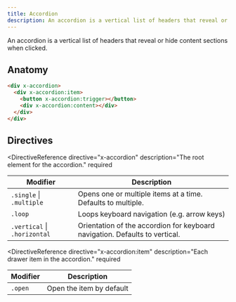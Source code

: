 ```yaml
---
title: Accordion
description: An accordion is a vertical list of headers that reveal or hide content sections when clicked.
---
```



<Toolbelt />

<Lede>
  An accordion is a vertical list of headers that reveal or hide content
  sections when clicked.
</Lede>

<AccordionDemo />

## Anatomy

```html
<div x-accordion>
  <div x-accordion:item>
    <button x-accordion:trigger></button>
    <div x-accordion:content></div>
  </div>
</div>
```

## Directives

<DirectiveReference
  directive="x-accordion"
  description="The root element for the accordion."
  required
>
  <Fragment slot="modifiers">

| Modifier                     | Description                                                                 |
| ---------------------------- | --------------------------------------------------------------------------- |
| `.single` \| `.multiple`     | Opens one or multiple items at a time. Defaults to multiple.                |
| `.loop`                      | Loops keyboard navigation (e.g. arrow keys)                                 |
| `.vertical` \| `.horizontal` | Orientation of the accordion for keyboard navigation. Defaults to vertical. |

  </Fragment>
</DirectiveReference>

<DirectiveReference
  directive="x-accordion:item"
  description="Each drawer item in the accordion."
  required
>
  <Fragment slot="modifiers">

| Modifier | Description              |
| -------- | ------------------------ |
| `.open`  | Open the item by default |

  </Fragment>
</DirectiveReference>

<DirectiveReference
  directive="x-accordion:trigger"
  description="Trigger button that opens or closes the drawer item."
  required
/>

<DirectiveReference
  directive="x-accordion:content"
  description="The content that will be shown or hidden in the drawer item."
  required
/>
